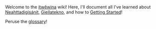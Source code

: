 Welcome to the [[itwêwina]] wiki! Here, I'll document all I've learned about [[Neahttadigisánit]], [[Giellatekno]], and how to [[get started developing itwêwina|Getting Started]]!

Peruse the [[glossary]]!